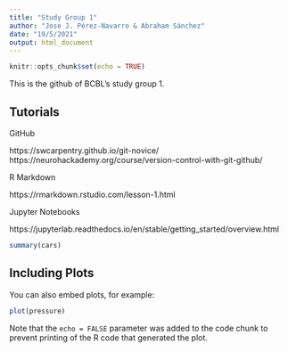 ```yaml
---
title: "Study Group 1"
author: "Jose J. Pérez-Navarro & Abraham Sánchez"
date: "19/5/2021"
output: html_document
---
```


```r
knitr::opts_chunk$set(echo = TRUE)
```

This is the github of BCBL's study group 1.

## Tutorials
GitHub

https://swcarpentry.github.io/git-novice/
https://neurohackademy.org/course/version-control-with-git-github/

R Markdown

https://rmarkdown.rstudio.com/lesson-1.html

Jupyter Notebooks

https://jupyterlab.readthedocs.io/en/stable/getting_started/overview.html

```r
summary(cars)
```

## Including Plots

You can also embed plots, for example:

```r
plot(pressure)
```

Note that the `echo = FALSE` parameter was added to the code chunk to prevent printing of the R code that generated the plot.
